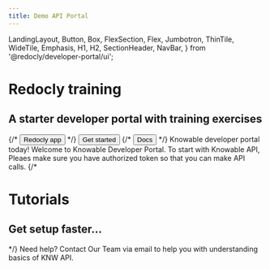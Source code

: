 ```yaml
---
title: Demo API Portal
---
```


  LandingLayout,
  Button,
  Box,
  FlexSection,
  Flex,
  Jumbotron,
  ThinTile,
  WideTile,
  Emphasis,
  H1,
  H2,
  SectionHeader,
  NavBar,
} from '@redocly/developer-portal/ui';



<Jumbotron>
  <NavBar location={props.location} standalone={false} />
  <H1>Redocly training</H1>
  <H2>A starter developer portal with training exercises</H2>
  <Flex p={20} justifyContent="center">
    {/* <Button size="xlarge" to="https://app.redoc.ly">
      Redocly app
    </Button> */}
     <Button variant="outlined" size="xlarge" to="developer-portal/index.md">
      Get started
    </Button>
    {/* <Button variant="outlined" size="xlarge" to="https://redoc.ly/docs">
      Docs
    </Button> */}
  </Flex>
</Jumbotron>
<Box my={25}>
  <SectionHeader>
    Knowable <Emphasis> developer portal </Emphasis> today!
  </SectionHeader>
  <FlexSection justifyContent="space-around" flexWrap="wrap">
    <ThinTile to="developer-portal/index.md" icon={icon1} header="Rock">
        Welcome to Knowable Developer Portal. To start with Knowable API, Pleaes make sure you have authorized token so that you can make API calls.
    </ThinTile>
    
  </FlexSection>
  {/* <Jumbotron parallaxEffect bgImage={icon1}>
    <H1>Tutorials</H1>
    <H2>Get setup faster...</H2>
  </Jumbotron> */}
  <SectionHeader>
    <Emphasis>Need help? </Emphasis>
    Contact Our Team via email to help you with understanding basics of KNW API.
  </SectionHeader>
 </Box>


